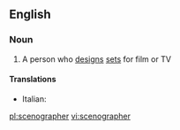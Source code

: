 ==English==

===Noun===
{{wikipedia}}
{{en-noun}}

# A person who [[design]]s [[set]]s for film or TV

====Translations====
{{trans-top|scenographer}}
* Italian: {{t+|it|scenografo|m}}
{{trans-mid}}
{{trans-bottom}}

[[pl:scenographer]]
[[vi:scenographer]]